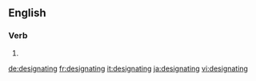 ==English==

===Verb===
{{head|en}}

# {{present participle of|designate|lang=en}}

[[de:designating]]
[[fr:designating]]
[[it:designating]]
[[ja:designating]]
[[vi:designating]]